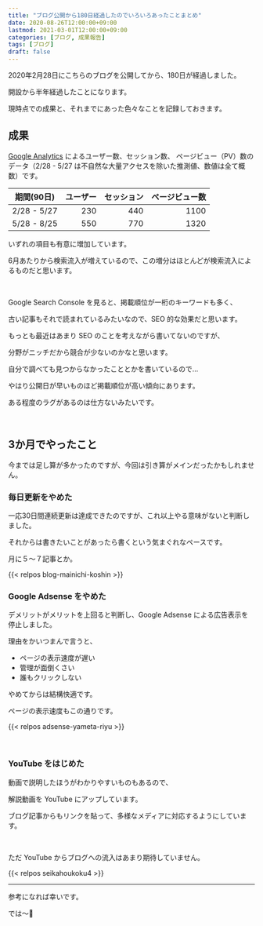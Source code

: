 ```yaml
---
title: "ブログ公開から180日経過したのでいろいろあったことまとめ"
date: 2020-08-26T12:00:00+09:00
lastmod: 2021-03-01T12:00:00+09:00
categories: [ブログ, 成果報告]
tags: [ブログ]
draft: false
---
```


2020年2月28日にこちらのブログを公開してから、180日が経過しました。

開設から半年経過したことになります。

現時点での成果と、それまでにあった色々なことを記録しておきます。

<!--more-->

## 成果

[Google Analytics](https://analytics.google.com/) によるユーザー数、セッション数、 ページビュー（PV）数のデータ（2/28 - 5/27 は不自然な大量アクセスを除いた推測値、数値は全て概数）です。

期間(90日)|ユーザー|セッション|ページビュー数
---|--:|--:|--:
2/28 - 5/27|230|440|1100
5/28 - 8/25|550|770|1320

いずれの項目も有意に増加しています。

6月あたりから検索流入が増えているので、この増分はほとんどが検索流入によるものだと思います。

<br/>

Google Search Console を見ると、掲載順位が一桁のキーワードも多く、

古い記事もそれで読まれているみたいなので、SEO 的な効果だと思います。

もっとも最近はあまり SEO のことを考えながら書いてないのですが、

分野がニッチだから競合が少ないのかなと思います。

自分で調べても見つからなかったこととかを書いているので…

<postimage src="hugo-css" alt="hugo css 反映されない 検索結果" />

<postimage src="python-chess" alt="python チェス 検索結果" />

やはり公開日が早いものほど掲載順位が高い傾向にあります。

ある程度のラグがあるのは仕方ないみたいです。

<br/>

## 3か月でやったこと

今までは足し算が多かったのですが、今回は引き算がメインだったかもしれません。

### 毎日更新をやめた

一応30日間連続更新は達成できたのですが、これ以上やる意味がないと判断しました。

それからは書きたいことがあったら書くという気まぐれなペースです。

月に５～７記事とか。

{{< relpos blog-mainichi-koshin >}}

### Google Adsense をやめた

デメリットがメリットを上回ると判断し、Google Adsense による広告表示を停止しました。

理由をかいつまんで言うと、

- ページの表示速度が遅い
- 管理が面倒くさい
- 誰もクリックしない

やめてからは結構快適です。

<postimage src="pagespeedinsights" alt="PageSpeed Insights" />

ページの表示速度もこの通りです。

{{< relpos adsense-yameta-riyu >}}

<br/>

### YouTube をはじめた

動画で説明したほうがわかりやすいものもあるので、

解説動画を YouTube にアップしています。

ブログ記事からもリンクを貼って、多様なメディアに対応するようにしています。

<br/>

ただ YouTube からブログへの流入はあまり期待していません。

{{< relpos seikahoukoku4 >}}

---

参考になれば幸いです。

では～👋
